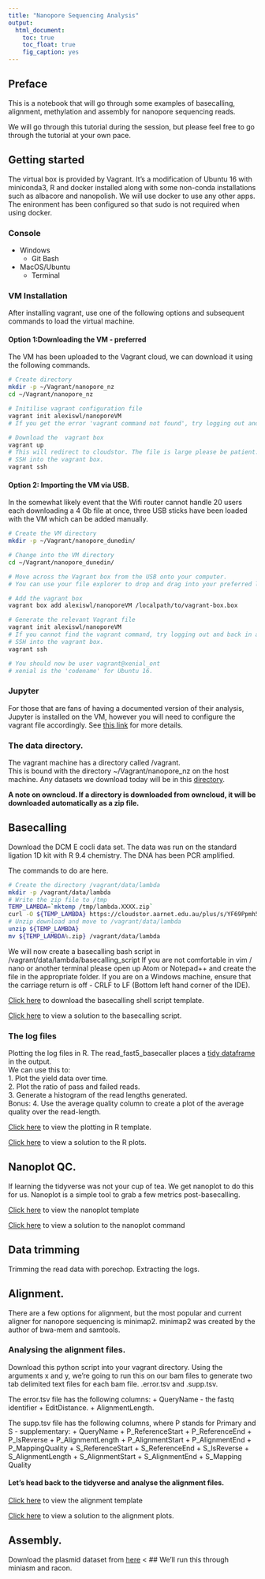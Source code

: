 ```yaml
---
title: "Nanopore Sequencing Analysis"
output:
  html_document:
    toc: true
    toc_float: true
    fig_caption: yes
---
```


## Preface
This is a notebook that will go through some examples of basecalling, alignment, methylation and assembly for nanopore sequencing reads. 

We will go through this tutorial during the session, but please feel free to go through the tutorial at your own pace.

## Getting started
The virtual box is provided by Vagrant. It's a modification of Ubuntu 16 with miniconda3, R and docker installed along with some non-conda installations such as albacore and nanopolish. 
We will use docker to use any other apps. The enironment has been configured so that sudo is not required when using docker.

### Console
* Windows
  + Git Bash
* MacOS/Ubuntu
  + Terminal

### VM Installation
After installing vagrant, use one of the following options and subsequent commands to load the virtual machine.

#### Option 1:Downloading the VM - preferred
The VM has been uploaded to the Vagrant cloud, we can download it using the following commands.
```bash
# Create directory
mkdir -p ~/Vagrant/nanopore_nz
cd ~/Vagrant/nanopore_nz

# Initilise vagrant configuration file
vagrant init alexiswl/nanoporeVM
# If you get the error 'vagrant command not found', try logging out and back in again.

# Download the  vagrant box
vagrant up
# This will redirect to cloudstor. The file is large please be patient.
# SSH into the vagrant box.
vagrant ssh
```

#### Option 2: Importing the VM via USB.
In the somewhat likely event that the Wifi router cannot handle 20 users each downloading a 4 Gb file at once, three USB sticks have been loaded with the VM which can be added manually.
```bash
# Create the VM directory
mkdir -p ~/Vagrant/nanopore_dunedin/  

# Change into the VM directory
cd ~/Vagrant/nanopore_dunedin/

# Move across the Vagrant box from the USB onto your computer.
# You can use your file explorer to drop and drag into your preferred location

# Add the vagrant box
vagrant box add alexiswl/nanoporeVM /localpath/to/vagrant-box.box

# Generate the relevant Vagrant file
vagrant init alexiswl/nanoporeVM
# If you cannot find the vagrant command, try logging out and back in again*
# SSH into the vagrant box.
vagrant ssh

# You should now be user vagrant@xenial_ont
# xenial is the 'codename' for Ubuntu 16.
```

### Jupyter
For those that are fans of having a documented version of their analysis, Jupyter is installed on the VM, however you will need to configure the vagrant file accordingly.
See [this link](http://pythondata.com/jupyter-vagrant/) for more details.

### The data directory.
The vagrant machine has a directory called /vagrant.  
This is bound with the directory ~/Vagrant/nanopore_nz on the host machine.
Any datasets we download today will be in this [directory](https://cloudstor.aarnet.edu.au/plus/f/1603892243).  


**A note on owncloud. If a  directory is downloaded from owncloud, it will be downloaded automatically as a zip file.**

## Basecalling

Download the DCM E cocli data set. The data was run on the standard ligation 1D kit with R 9.4 chemistry. The DNA has been PCR amplified.

The commands to do are here.
```bash
# Create the directory /vagrant/data/lambda
mkdir -p /vagrant/data/lambda
# Write the zip file to /tmp
TEMP_LAMBDA=`mktemp /tmp/lambda.XXXX.zip`
curl -O ${TEMP_LAMBDA} https://cloudstor.aarnet.edu.au/plus/s/YF69Ppmh5xTg3LQ/download
# Unzip download and move to /vagrant/data/lambda
unzip ${TEMP_LAMBDA}
mv ${TEMP_LAMBDA%.zip} /vagrant/data/lambda
```

We will now create a basecalling bash script in /vagrant/data/lambda/basecalling_script
If you are not comfortable in vim / nano or another terminal please open up Atom or Notepad++ and create the file in the appropriate folder. If you are on a Windows machine, ensure that the carriage return is off - CRLF to LF (Bottom left hand corner of the IDE).

[Click here](https://raw.githubusercontent.com/Nanopore-Dunedin/Nanopore-Dunedin.github.io/master/docs/workshop/templates/run_albacore.sh) to download the basecalling shell script template.  

[Click here](https://raw.githubusercontent.com/Nanopore-Dunedin/Nanopore-Dunedin.github.io/master/docs/workshop/solutions/run_albacore.sh) to view a solution to the basecalling script.  

### The log files
Plotting the log files in R.
The read_fast5_basecaller places a [tidy dataframe](https://cran.r-project.org/web/packages/tidyr/vignettes/tidy-data.html) in the output.    
We can use this to:  
1. Plot the yield data over time.  
2. Plot the ratio of pass and failed reads.  
3. Generate a histogram of the read lengths generated.  
Bonus:
4. Use the average quality column to create a plot of the average quality over the read-length.

[Click here](https://raw.githubusercontent.com/Nanopore-Dunedin/Nanopore-Dunedin.github.io/master/docs/workshop/templates/plot_basecalling.R) to view the plotting in R template.

[Click here](https://raw.githubusercontent.com/Nanopore-Dunedin/Nanopore-Dunedin.github.io/master/docs/workshop/solutions/plot_basecalling.R) to view a solution to the R plots.


## Nanoplot QC.
If learning the tidyverse was not your cup of tea.
We get nanoplot to do this for us.
Nanoplot is a simple tool to grab a few metrics post-basecalling.

[Click here](https://raw.githubusercontent.com/Nanopore-Dunedin/Nanopore-Dunedin.github.io/master/docs/workshop/templates/run_nanoplot.sh) to view the nanoplot template

[Click here](https://raw.githubusercontent.com/Nanopore-Dunedin/Nanopore-Dunedin.github.io/master/docs/workshop/solutions/run_nanoplot.sh) to view a solution to the nanoplot command

## Data trimming
Trimming the read data with porechop. Extracting the logs.

## Alignment.
There are a few options for alignment, but the most popular and current aligner for nanopore sequencing is minimap2.
minimap2 was created by the author of bwa-mem and samtools.

### Analysing the alignment files.
Download this python script into your vagrant directory.
Using the arguments x and y, we're going to run this on our bam files to generate two tab delimited text files for each bam file. .error.tsv and .supp.tsv.

The error.tsv file has the following columns:
  + QueryName - the fastq identifier
  + EditDistance.
  + AlignmentLength.
  
The supp.tsv file has the following columns, where P stands for Primary and S - supplementary:
  + QueryName
  + P_ReferenceStart
  + P_ReferenceEnd
  + P_IsReverse
  + P_AlignmentLength
  + P_AlignmentStart
  + P_AlignmentEnd
  + P_MappingQuality
  + S_ReferenceStart
  + S_ReferenceEnd
  + S_IsReverse
  + S_AlignmentLength
  + S_AlignmentStart
  + S_AlignmentEnd
  + S_Mapping Quality

#### Let's head back to the tidyverse and analyse the alignment files.

[Click here](https://raw.githubusercontent.com/Nanopore-Dunedin/Nanopore-Dunedin.github.io/master/docs/workshop/templates/plot_alignments.R) to view the alignment template

[Click here](https://raw.githubusercontent.com/Nanopore-Dunedin/Nanopore-Dunedin.github.io/master/docs/workshop/solutions/plot_alignments.R) to view a solution to the alignment plots.


## Assembly.
Download the plasmid dataset from [here](https://cloudstor.aarnet.edu.au/plus/s/yK11fmUbjOQGCZV)
<
##  We'll run this through miniasm and racon.

